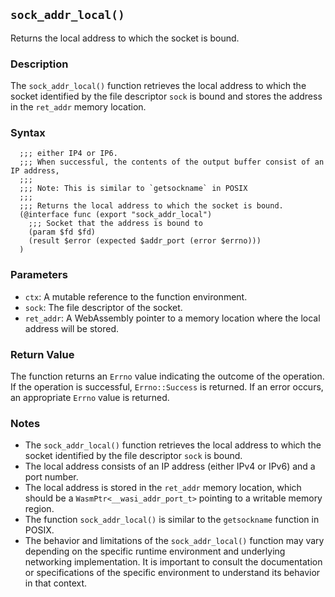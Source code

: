 ## `sock_addr_local()`

Returns the local address to which the socket is bound.

### Description

The `sock_addr_local()` function retrieves the local address to which the socket identified by the file descriptor `sock` is bound and stores the address in the `ret_addr` memory location.

### Syntax

```ebnf
  ;;; either IP4 or IP6.
  ;;; When successful, the contents of the output buffer consist of an IP address,
  ;;;
  ;;; Note: This is similar to `getsockname` in POSIX
  ;;;
  ;;; Returns the local address to which the socket is bound.
  (@interface func (export "sock_addr_local")
    ;;; Socket that the address is bound to
    (param $fd $fd)
    (result $error (expected $addr_port (error $errno)))
  )
```
### Parameters

- `ctx`: A mutable reference to the function environment.
- `sock`: The file descriptor of the socket.
- `ret_addr`: A WebAssembly pointer to a memory location where the local address will be stored.

### Return Value

The function returns an `Errno` value indicating the outcome of the operation. If the operation is successful, `Errno::Success` is returned. If an error occurs, an appropriate `Errno` value is returned.

### Notes

- The `sock_addr_local()` function retrieves the local address to which the socket identified by the file descriptor `sock` is bound.
- The local address consists of an IP address (either IPv4 or IPv6) and a port number.
- The local address is stored in the `ret_addr` memory location, which should be a `WasmPtr<__wasi_addr_port_t>` pointing to a writable memory region.
- The function `sock_addr_local()` is similar to the `getsockname` function in POSIX.
- The behavior and limitations of the `sock_addr_local()` function may vary depending on the specific runtime environment and underlying networking implementation. It is important to consult the documentation or specifications of the specific environment to understand its behavior in that context.
